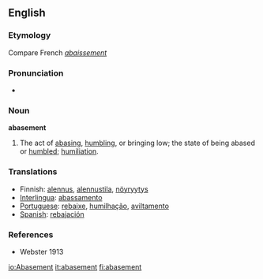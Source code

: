 ==English==
===Etymology===
Compare French ''[[abaissement]]''

===Pronunciation===
*{{audio|en-us-abasement.ogg|Audio (US)}}

===Noun===
'''abasement'''
#The act of [[abasing]], [[humbling]], or bringing low; the state of being abased or [[humbled]]; [[humiliation]].
===Translations===
*Finnish: [[alennus]], [[alennustila]], [[nöyryytys]]
*[[Interlingua]]: [[abassamento]]
*[[Portuguese]]: [[rebaixe]], [[humilhação]], [[aviltamento]]
*[[Spanish]]: [[rebajación]]

===References===
*Webster 1913

[[io:Abasement]]
[[it:abasement]]
[[fi:abasement]]